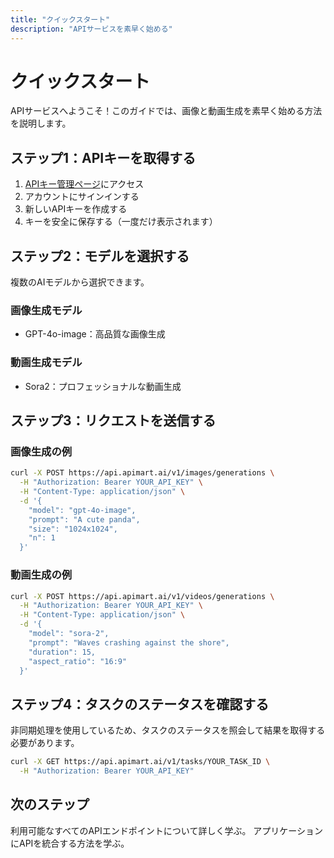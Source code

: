 ```yaml
---
title: "クイックスタート"
description: "APIサービスを素早く始める"
---
```


# クイックスタート

APIサービスへようこそ！このガイドでは、画像と動画生成を素早く始める方法を説明します。

## ステップ1：APIキーを取得する

1. [APIキー管理ページ](https://api.apimart.ai/console/token)にアクセス
2. アカウントにサインインする
3. 新しいAPIキーを作成する
4. キーを安全に保存する（一度だけ表示されます）

## ステップ2：モデルを選択する

複数のAIモデルから選択できます。

### 画像生成モデル
- GPT-4o-image：高品質な画像生成

### 動画生成モデル
- Sora2：プロフェッショナルな動画生成

## ステップ3：リクエストを送信する

### 画像生成の例

```bash
curl -X POST https://api.apimart.ai/v1/images/generations \
  -H "Authorization: Bearer YOUR_API_KEY" \
  -H "Content-Type: application/json" \
  -d '{
    "model": "gpt-4o-image",
    "prompt": "A cute panda",
    "size": "1024x1024",
    "n": 1
  }'
```

### 動画生成の例

```bash
curl -X POST https://api.apimart.ai/v1/videos/generations \
  -H "Authorization: Bearer YOUR_API_KEY" \
  -H "Content-Type: application/json" \
  -d '{
    "model": "sora-2",
    "prompt": "Waves crashing against the shore",
    "duration": 15,
    "aspect_ratio": "16:9"
  }'
```

## ステップ4：タスクのステータスを確認する

非同期処理を使用しているため、タスクのステータスを照会して結果を取得する必要があります。

```bash
curl -X GET https://api.apimart.ai/v1/tasks/YOUR_TASK_ID \
  -H "Authorization: Bearer YOUR_API_KEY"
```

## 次のステップ

<Card title="APIドキュメントを見る" icon="book" href="/ja/api-reference/introduction">
  利用可能なすべてのAPIエンドポイントについて詳しく学ぶ。
  </Card>

<Card title="開発ガイド" icon="code" href="/ja/development">
  アプリケーションにAPIを統合する方法を学ぶ。
</Card>

